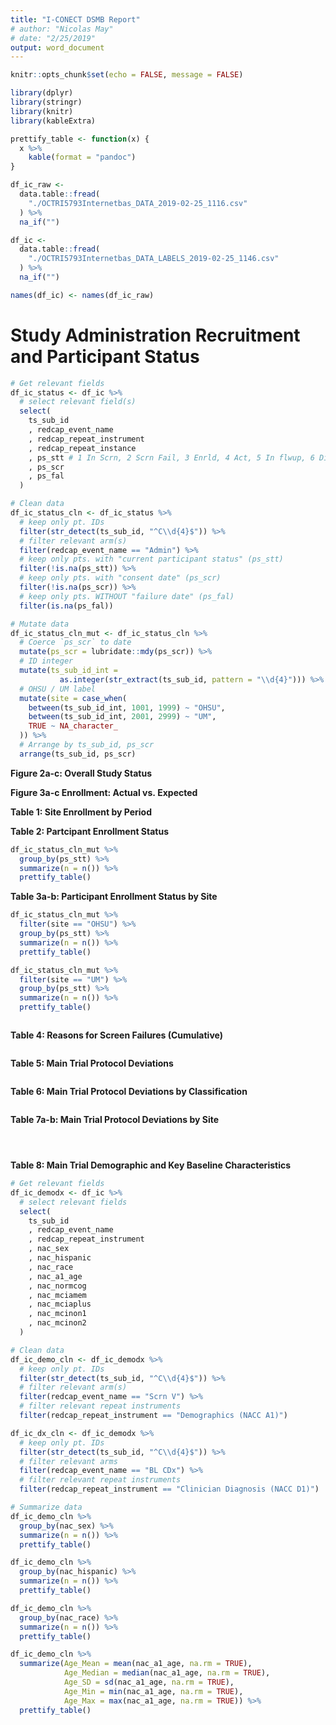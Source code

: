 ```yaml
---
title: "I-CONECT DSMB Report"
# author: "Nicolas May"
# date: "2/25/2019"
output: word_document
---
```


```r
knitr::opts_chunk$set(echo = FALSE, message = FALSE)
```

<!-- Load packages. -->

```r
library(dplyr)
library(stringr)
library(knitr)
library(kableExtra)
```

<!-- Load custom functions. -->

```r
prettify_table <- function(x) {
  x %>%
    kable(format = "pandoc")
}
```


<!-- Load data. -->

```r
df_ic_raw <-
  data.table::fread(
    "./OCTRI5793Internetbas_DATA_2019-02-25_1116.csv"
  ) %>% 
  na_if("")

df_ic <- 
  data.table::fread(
    "./OCTRI5793Internetbas_DATA_LABELS_2019-02-25_1146.csv"
  ) %>% 
  na_if("")

names(df_ic) <- names(df_ic_raw)
```


# Study Administration Recruitment and Participant Status

```r
# Get relevant fields
df_ic_status <- df_ic %>% 
  # select relevant field(s)
  select(
    ts_sub_id
    , redcap_event_name
    , redcap_repeat_instrument
    , redcap_repeat_instance
    , ps_stt # 1 In Scrn, 2 Scrn Fail, 3 Enrld, 4 Act, 5 In flwup, 6 Dicont
    , ps_scr 
    , ps_fal
  )

```

```r
# Clean data
df_ic_status_cln <- df_ic_status %>% 
  # keep only pt. IDs
  filter(str_detect(ts_sub_id, "^C\\d{4}$")) %>% 
  # filter relevant arm(s)
  filter(redcap_event_name == "Admin") %>% 
  # keep only pts. with "current participant status" (ps_stt)
  filter(!is.na(ps_stt)) %>%
  # keep only pts. with "consent date" (ps_scr)
  filter(!is.na(ps_scr)) %>% 
  # keep only pts. WITHOUT "failure date" (ps_fal)
  filter(is.na(ps_fal))
```

```r
# Mutate data
df_ic_status_cln_mut <- df_ic_status_cln %>% 
  # Coerce `ps_scr` to date
  mutate(ps_scr = lubridate::mdy(ps_scr)) %>% 
  # ID integer
  mutate(ts_sub_id_int = 
           as.integer(str_extract(ts_sub_id, pattern = "\\d{4}"))) %>% 
  # OHSU / UM label
  mutate(site = case_when(
    between(ts_sub_id_int, 1001, 1999) ~ "OHSU",
    between(ts_sub_id_int, 2001, 2999) ~ "UM",
    TRUE ~ NA_character_
  )) %>% 
  # Arrange by ts_sub_id, ps_scr  
  arrange(ts_sub_id, ps_scr)
```

**Figure 2a-c: Overall Study Status**

**Figure 3a-c Enrollment: Actual vs. Expected**

**Table 1: Site Enrollment by Period**

**Table 2: Partcipant Enrollment Status**

```r
df_ic_status_cln_mut %>% 
  group_by(ps_stt) %>% 
  summarize(n = n()) %>% 
  prettify_table()
```

**Table 3a-b: Participant Enrollment Status by Site**

```r
df_ic_status_cln_mut %>% 
  filter(site == "OHSU") %>% 
  group_by(ps_stt) %>% 
  summarize(n = n()) %>% 
  prettify_table()
```

```r
df_ic_status_cln_mut %>% 
  filter(site == "UM") %>% 
  group_by(ps_stt) %>% 
  summarize(n = n()) %>% 
  prettify_table()
```

```r

```

**Table 4: Reasons for Screen Failures (Cumulative)**

```r

```

**Table 5: Main Trial Protocol Deviations**

```r

```

**Table 6: Main Trial Protocol Deviations by Classification**

```r

```

**Table 7a-b: Main Trial Protocol Deviations by Site**

```r

```

```r

```

```r

```

**Table 8: Main Trial Demographic and Key Baseline Characteristics**

```r
# Get relevant fields
df_ic_demodx <- df_ic %>% 
  # select relevant fields
  select(
    ts_sub_id
    , redcap_event_name
    , redcap_repeat_instrument
    , nac_sex
    , nac_hispanic
    , nac_race
    , nac_a1_age
    , nac_normcog
    , nac_mciamem
    , nac_mciaplus
    , nac_mcinon1
    , nac_mcinon2
  )
```

```r
# Clean data
df_ic_demo_cln <- df_ic_demodx %>% 
  # keep only pt. IDs
  filter(str_detect(ts_sub_id, "^C\\d{4}$")) %>% 
  # filter relevant arm(s)
  filter(redcap_event_name == "Scrn V") %>% 
  # filter relevant repeat instruments
  filter(redcap_repeat_instrument == "Demographics (NACC A1)")

df_ic_dx_cln <- df_ic_demodx %>% 
  # keep only pt. IDs
  filter(str_detect(ts_sub_id, "^C\\d{4}$")) %>%
  # filter relevant arms
  filter(redcap_event_name == "BL CDx") %>% 
  # filter relevant repeat instruments
  filter(redcap_repeat_instrument == "Clinician Diagnosis (NACC D1)")
```

```r
# Summarize data
df_ic_demo_cln %>% 
  group_by(nac_sex) %>% 
  summarize(n = n()) %>% 
  prettify_table()

df_ic_demo_cln %>% 
  group_by(nac_hispanic) %>% 
  summarize(n = n()) %>% 
  prettify_table()

df_ic_demo_cln %>% 
  group_by(nac_race) %>% 
  summarize(n = n()) %>% 
  prettify_table()

df_ic_demo_cln %>% 
  summarize(Age_Mean = mean(nac_a1_age, na.rm = TRUE),
            Age_Median = median(nac_a1_age, na.rm = TRUE),
            Age_SD = sd(nac_a1_age, na.rm = TRUE),
            Age_Min = min(nac_a1_age, na.rm = TRUE),
            Age_Max = max(nac_a1_age, na.rm = TRUE)) %>% 
  prettify_table()
```




